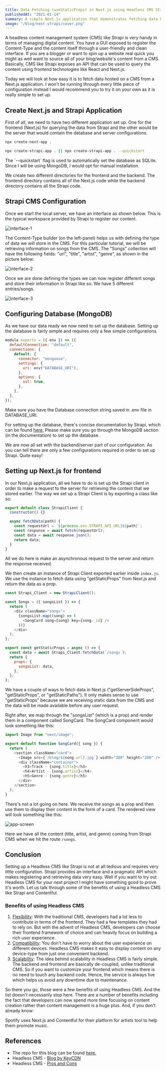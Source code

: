 ```yaml
---
title: Data Fetching (useStaticProps) in Next.js using Headless CMS Strapi.
publishedAt: "2021-01-14"
summary: A simple Next.js application that demonstrates fetching data hosted on a Headless CMS called Strapi through an API.
image: "/blog/next-strapi/cover.png"
---
```


A headless content management system (CMS) like Strapi is very handy in terms of managing digital content. You have a GUI exposed to register the Content-Type and the content itself through a user-friendly and clean interface. If you are a blogger or want to spin up a website real quick you might as well want to source all of your blog/website's content from a CMS. Basically, CMS like Strapi exposes an API that can be used to query the content using frontend technologies like React and Next.js.

Today we will look at how easy it is to fetch data hosted on a CMS from a Next.js application. I won't be running through every little piece of configuration instead I would recommend you to try it on your own as it is really simple to set up.

## Create Next.js and Strapi Application

First of all, we need to have two different application set up. One for the frontend (Next.js) for querying the data from Strapi and the other would be the server that would contain the database and server configurations.

```bash
npx create-next-app .
```

```bash
npx create-strapi-app . || npx create-strapi-app . --quickstart
```

<Callout emoji="💡">
  The `--quickstart` flag is used to automatically set the database as SQLite.
  Since I will be using MongoDB, I would opt for manual installation.
</Callout>

We create two different directories for the frontend and the backend. The frontend
directory contains all of the Next.js code while the backend directory contains all
the Strapi code.

## Strapi CMS Configuration

Once we start the local server, we have an interface as shown below. This is the typical workspace provided by Strapi to register our content.

<Image
  width={800}
  height={800}
  src="/blog/next-strapi/1.png"
  alt="interface-1"
/>

The Content-Type builder (on the left-panel) helps us with defining the type of data we will store in the CMS. For this particular tutorial, we will be retrieving information on songs from the CMS. The "Songs" collection will have the following fields: "url", "title", "artist", "genre", as shown in the picture below:

<Image
  width={800}
  height={800}
  src="/blog/next-strapi/2.png"
  alt="interface-2"
/>

Once we are done defining the types we can now register different songs and store their information in Strapi like so. We have 5 different entries/songs.

<Image
  width={800}
  height={800}
  src="/blog/next-strapi/3.png"
  alt="interface-3"
/>

## Configuring Database (MongoDB)

As we have our data ready we now need to set up the database. Setting up the database is fairly simple and requires only a few simple configurations.

```js title="config/database.js" {7}
module.exports = ({ env }) => ({
  defaultConnection: "default",
  connections: {
    default: {
      connector: "mongoose",
      settings: {
        uri: env("DATABASE_URI"),
      },
      options: {
        ssl: true,
      },
    },
  },
});
```

<Callout emoji="💡">
  Make sure you have the Database connection string saved in .env file in
  DATABASE_URI.
</Callout>

For setting up the database, there's concise documentation by Strapi, which can be found [here.](https://strapi.io/documentation/developer-docs/latest/guides/databases.html) Please make sure you go through the MongoDB section (in the documentation) to set up the database.

We are now all set with the backend/server part of our configuration. As you can tell there are only a few configurations required in order to set up Strapi. Quite easy!

## Setting up Next.js for frontend

In our Next.js application, all we have to do is set up the Strapi client in order to make a request to the server for retrieving the content that we stored earlier. The way we set up a Strapi Client is by exporting a class like so:

```js title="StrapiClient.js"
export default class StrapiClient {
  constructor() {}

  async fetchData(path) {
    const requestUrl = `${process.env.STRAPI_API_URL}${path}`;
    const response = await fetch(requestUrl);
    const data = await response.json();
    return data;
  }
}
```

All we do here is make an asynchronous request to the server and return the response received.

We then create an instance of Strapi Client exported earlier inside `index.js`. We use the instance to fetch data using "getStaticProps" from Next.js and return the data as a prop.

```js title="pages/songs/index.js"
const Strapi_Client = new StrapiClient();

const Songs = ({ songsList }) => {
  return (
    <div className="songs">
      {songsList.map((song) => (
        <SongCard song={song} key={song._id} />
      ))}
    </div>
  );
};

export const getStaticProps = async () => {
  const data = await Strapi_Client.fetchData(`/songs`);
  return {
    props: {
      songsList: data,
    },
  };
};
```

We have a couple of ways to fetch data in Next.js ("getServerSideProps", "getStaticProps", or "getStaticPaths"). It only makes sense to use "getStaticProps" because we are receiving static data from the CMS and the data will be made available before any user request.

Right after, we map through the "songsList" (which is a prop) and render them in a component called SongCard. The SongCard component would look something like this:

```js title="components/SongCard.js"
import Image from "next/image";

export default function SongCard({ song }) {
  return (
    <section className="card">
      <Image src={`/blog/${song.url}.jpg`} width="300" height="200" />
      <div className="container">
        <h3>Track - {song.title}</h3>
        <h4>Artist - {song.artist}</h4>
        <h5>Genre - {song.genre}</h5>
      </div>
    </section>
  );
}
```

There's not a lot going on here. We receive the songs as a prop and then use them to display their content in the form of a card. The rendered view will look something like this:

<Image
  width={800}
  height={800}
  src="/blog/next-strapi/app-screen.png"
  alt="app-screen"
/>

Here we have all the content (title, artist, and genre) coming from Strapi CMS when we hit the route `/songs`.

## Conclusion

Setting up a Headless CMS like Strapi is not at all tedious and requires very little configuration. Strapi provides an interface and a pragmatic API which makes registering and retrieving data very easy. Well if you want to try out Headless CMS for your next project I might have something good to prove it's worth. Let us talk through some of the benefits of using a Headless CMS like Strapi and Contentful.

### Benefits of using Headless CMS

1. <u>Flexibility</u>: With the traditional CMS, developers had a lot less to
   contribute in terms of the frontend. They had a few templates they had to
   rely on. But with the advent of Headless CMS, developers can choose their
   frontend framework of choice and can heavily focus on building a rich user
   experience.
2. <u>Compatibility</u>: You don't have to worry about the user experience on
   different devices. Headless CMS makes it easy to display content on any
   device-type from just one convenient backend.
3. <u> Scalability</u>: The idea behind scalability in Headless CMS is fairly
   simple. The backend and frontend are basically de-coupled, unlike traditional
   CMS. So if you want to customize your frontend which means there is no need
   to touch any backend code. Hence, the service is always live which helps us
   avoid any downtime due to maintenance.

So there you go, those were a few benefits of using Headless CMS. And the list doesn't necessarily stop here. There are a number of benefits including the fact that developers can now spend more time focusing on content creation rather than content management is a huge plus. And, if you don't already know:

<Callout emoji="💡">
  Spotify uses Next.js and Contentful for their platform for artists tool to
  help them promote music.
</Callout>

## References

- The repo for this blog can be found [here.](https://github.com/Boro23-wq/Next.js-Strapi-CMS)
- Headless CMS - [Blog by KeyCDN](https://www.keycdn.com/blog/headless-cms)
- Headless CMS - [Pros and Cons](https://www.softkraft.co/headless-cms-pros-cons/)
